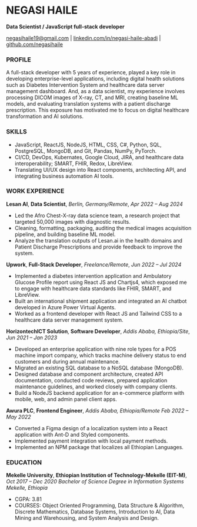 # NEGASI HAILE

**Data Scientist / JavaScript full-stack developer**

[negasihaile19@gmail.com](https://mail.google.com/mail/?extsrc=mailto&url=mailto:negasihaile.abadi@gmail.com) | [linkedin.com/in/negasi-haile-abadi](https://www.linkedin/in/negasi-haile-abadi) | [github.com/negasihaile](https://github.com/NegasiHaile)

### PROFILE

A full-stack developer with 5 years of experience, played a key role in developing enterprise-level applications, including digital health solutions such as Diabetes Intervention System and healthcare data server management dashboard. And, as a data scientist, my experience involves processing DICOM images of X-ray, CT, and MRI, creating baseline ML models, and evaluating translation systems with a patient discharge prescription. This exposure has motivated me to focus on digital healthcare transformation and AI solutions.

### SKILLS

- JavaScript, ReactJS, NodeJS, HTML, CSS, C#, Python, SQL, PostgreSQL, MongoDB, and Git, Pandas, NumPy, PyTorch.
- CI/CD, DevOps, Kubernates, Google Cloud, JIRA, and healthcare data interoperability; SMART, FHIR, Redox, LibreView.
- Translating UI/UX design into React components, architecting API, and integrating business automation AI tools.

### WORK EXPERIENCE

**Lesan AI**, **Data Scientist**, _Berlin, Germany/Remote_, _Apr 2022 – Aug 2024_

- Led the Afro Chest-X-ray data science team, a research project that targeted 50,000 images with diagnostic results.
- Cleaning, formatting, packaging, auditing the medical images acquisition pipeline, and building baseline ML model.
- Analyze the translation outputs of Lesan.ai in the health domains and Patient Discharge Prescriptions and provide feedback to improve the system.

**Upwork**, **Full-Stack Developer**, _Freelance/Remote_, _Jun 2022 – Jul 2024_

- Implemented a diabetes intervention application and Ambulatory Glucose Profile report using React JS and Chartjs4, which exposed me to engage with healthcare data standards like FHIR, SMART, and LibreView.
- Built an international shipment application and integrated an AI chatbot developed in Azure Power Virtual Agents.
- Worked as a frontend developer with React JS and Tailwind CSS to a healthcare data server management system.

**HorizontechICT Solution**, **Software Developer**, _Addis Ababa, Ethiopia/Site_, _Jun 2021 – Jan 2023_

- Developed an enterprise application with nine role types for a POS machine import company, which tracks machine delivery status to end customers and during annual maintenance.
- Migrated an existing SQL database to a NoSQL database (MongoDB).
- Designed database and component architecture, created API documentation, conducted code reviews, prepared application maintenance guidelines, and worked closely with company clients.
- Build a NodeJS backend application for an e-commerce platform with mobile, web, and admin panel client apps.

**Awura PLC**, **Frontend Engineer**, _Addis Ababa, Ethiopia/Remote_ _Feb 2022 – May 2022_

- Converted a Figma design of a localization system into a React application with Ant-D and Styled components.
- Implemented payment integration with local payment methods.
- Implemented an NPM package that localizes all Ethiopian Languages.

### EDUCATION

**Mekelle University**, **Ethiopian Institution of Technology-Mekelle (EIT-M)**, _Oct 2017 – Dec 2020_
_Bachelor of Science Degree in Information Systems Mekelle, Ethiopia_

- CGPA: 3.81
- COURSES: Object Oriented Programming, Data Structure & Algorithm, Discrete Mathematics, Database Systems, Introduction to AI, Data Mining and Warehousing, and System Analysis and Design.
